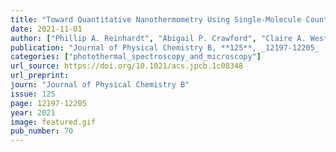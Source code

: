 ```yaml
---
title: "Toward Quantitative Nanothermometry Using Single-Molecule Counting"
date: 2021-11-01
author: ["Phillip A. Reinhardt", "Abigail P. Crawford", "Claire A. West", "Gabe DeLong", "Stephan Link", "David J. Masiello", "Katherine A. Willets"]
publication: "Journal of Physical Chemistry B, **125**, _12197-12205_ (2021)."
categories: ["photothermal_spectroscopy_and_microscopy"]
url_source: https://doi.org/10.1021/acs.jpcb.1c08348
url_preprint: 
journ: "Journal of Physical Chemistry B"
issue: 125
page: 12197-12205
year: 2021
image: featured.gif
pub_number: 70
---
```

